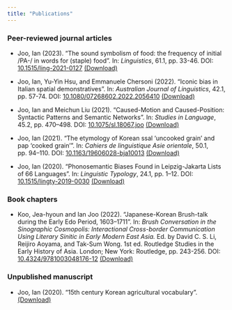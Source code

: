 ```yaml
---
title: "Publications"
---
```


<h3>Peer-reviewed journal articles</h3>

* Joo, Ian (2023). "The sound symbolism of food: the frequency of initial /PA-/ in words for (staple) food". In: <em>Linguistics</em>, 61.1, pp. 33-46. DOI: [10.1515/ling-2021-0127](https://doi.org/10.1515/ling-2021-0127) [(Download)](joo2023sound.pdf)

* Joo, Ian, Yu-Yin Hsu, and Emmanuele Chersoni (2022). “Iconic bias in Italian spatial demonstratives”. In: <em>Australian Journal of Linguistics</em>, 42.1, pp. 57-74. DOI: [10.1080/07268602.2022.2056410](https://doi.org/10.1080/07268602.2022.2056410) [(Download)](joo2022iconic.pdf)

* Joo, Ian and Meichun Liu (2021). “Caused-Motion and Caused-Position: Syntactic Patterns and Semantic Networks”. In: <em>Studies in Language</em>, 45.2, pp. 470–498. DOI: [10.1075/sl.18067.joo](https://doi.org/10.1075/sl.18067.joo) [(Download)](joo2021caused.pdf)

* Joo, Ian (2021). “The etymology of Korean ssal ‘uncooked grain’ and pap ‘cooked grain’”. In: <em>Cahiers de linguistique Asie orientale</em>, 50.1, pp. 94–110. DOI: [10.1163/19606028-bja10013](https://doi.org/10.1163/19606028-bja10013) [(Download)](joo2021etymology.pdf)

* Joo, Ian (2020). “Phonosemantic Biases Found in Leipzig-Jakarta Lists of 66 Languages”. In: <em>Linguistic Typology</em>, 24.1, pp. 1–12. DOI: [10.1515/lingty-2019-0030](https://doi.org/10.1515/lingty-2019-0030) [(Download)](joo2020phonosemantic.pdf)

<h3>Book chapters</h3>

* Koo, Jea-hyoun and Ian Joo (2022). “Japanese-Korean Brush-talk during the Early Edo Period, 1603–1711”. In: <em>Brush Conversation in the Sinographic Cosmopolis: Interactional Cross-border Communication Using Literary Sinitic in Early Modern East Asia.</em> Ed. by David C. S. Li, Reijiro Aoyama, and Tak-Sum Wong. 1st ed. Routledge Studies in the Early History of Asia. London; New York: Routledge, pp. 243-256. DOI: [10.4324/9781003048176-12](https://doi.org/10.4324/9781003048176-12) [(Download)](koo2022japanese.pdf)

<h3>Unpublished manuscript</h3>

* Joo, Ian (2020). “15th century Korean agricultural vocabulary”. [(Download)](15CK.pdf)